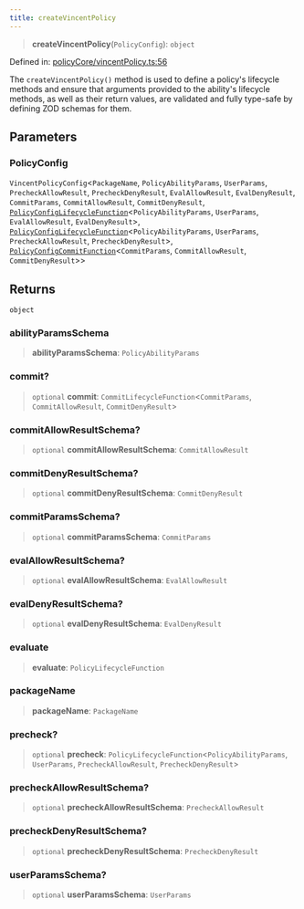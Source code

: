 ```yaml
---
title: createVincentPolicy
---
```


> **createVincentPolicy**(`PolicyConfig`): `object`

Defined in: [policyCore/vincentPolicy.ts:56](https://github.com/LIT-Protocol/Vincent/blob/4f61b0b06d818c2273457b0cc8a4e68ed21a72ed/packages/libs/ability-sdk/src/lib/policyCore/vincentPolicy.ts#L56)

The `createVincentPolicy()` method is used to define a policy's lifecycle methods and ensure that arguments provided to the ability's
lifecycle methods, as well as their return values, are validated and fully type-safe by defining ZOD schemas for them.

## Parameters

### PolicyConfig

`VincentPolicyConfig`\<`PackageName`, `PolicyAbilityParams`, `UserParams`, `PrecheckAllowResult`, `PrecheckDenyResult`, `EvalAllowResult`, `EvalDenyResult`, `CommitParams`, `CommitAllowResult`, `CommitDenyResult`, [`PolicyConfigLifecycleFunction`](/api-reference/ability-sdk/type-aliases/PolicyConfigLifecycleFunction)\<`PolicyAbilityParams`, `UserParams`, `EvalAllowResult`, `EvalDenyResult`\>, [`PolicyConfigLifecycleFunction`](/api-reference/ability-sdk/type-aliases/PolicyConfigLifecycleFunction)\<`PolicyAbilityParams`, `UserParams`, `PrecheckAllowResult`, `PrecheckDenyResult`\>, [`PolicyConfigCommitFunction`](/api-reference/ability-sdk/type-aliases/PolicyConfigCommitFunction)\<`CommitParams`, `CommitAllowResult`, `CommitDenyResult`\>\>

## Returns

`object`

### abilityParamsSchema

> **abilityParamsSchema**: `PolicyAbilityParams`

### commit?

> `optional` **commit**: `CommitLifecycleFunction`\<`CommitParams`, `CommitAllowResult`, `CommitDenyResult`\>

### commitAllowResultSchema?

> `optional` **commitAllowResultSchema**: `CommitAllowResult`

### commitDenyResultSchema?

> `optional` **commitDenyResultSchema**: `CommitDenyResult`

### commitParamsSchema?

> `optional` **commitParamsSchema**: `CommitParams`

### evalAllowResultSchema?

> `optional` **evalAllowResultSchema**: `EvalAllowResult`

### evalDenyResultSchema?

> `optional` **evalDenyResultSchema**: `EvalDenyResult`

### evaluate

> **evaluate**: `PolicyLifecycleFunction`

### packageName

> **packageName**: `PackageName`

### precheck?

> `optional` **precheck**: `PolicyLifecycleFunction`\<`PolicyAbilityParams`, `UserParams`, `PrecheckAllowResult`, `PrecheckDenyResult`\>

### precheckAllowResultSchema?

> `optional` **precheckAllowResultSchema**: `PrecheckAllowResult`

### precheckDenyResultSchema?

> `optional` **precheckDenyResultSchema**: `PrecheckDenyResult`

### userParamsSchema?

> `optional` **userParamsSchema**: `UserParams`
